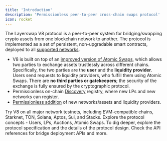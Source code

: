 ```yaml
---
title: 'Introduction'
description: 'Permissionless peer-to-peer cross-chain swaps protocol'
icon: rocket
---
```


The Layerswap V8 protocol is a peer-to-peer system for bridging/swapping crypto assets from one blockchain network to another. The protocol is implemented as a set of persistent, non-upgradable smart contracts, deployed to all [supported networks](/protocol/contracts).

- V8 is built on top of an [improved version of Atomic Swaps](/protocol/atomic-swaps-prehtlc), which allows two parties to exchange assets trustlessly across different chains. Specifically, the two parties are the **user** and the **liquidity provider**. Users send requests to liquidity providers, who fulfill them using Atomic Swaps. There are **no third parties or gatekeepers**; the security of the exchange is fully ensured by the cryptographic protocol.
- Permissionless on-chain [Discovery](/protocol/discovery) registry, where new LPs and new networks can register.
- [Permissionless addition](/protocol/usage-add-new-network) of new networks/assets and liquidity providers.

<CardGroup cols={2}>
  <Card title="Try V8 in Action ->" icon="square-1" href="https://layerswap.io/v8">
    Try V8 on all major network testnets, including EVM-compatible chains, Starknet, TON, Solana, Aptos, Sui, and Stacks.
  </Card>
  <Card title="Protocol Concepts" icon="square-2" href="/protocol/the-protocol">
    Explore the protocol concepts - Users, LPs, Auctions, Atomic Swaps.
  </Card>
  <Card title="Protocol Spec" icon="square-3" href="/protocol-spec">
    To dig deeper, explore the protocol specification and the details of the protocol design.
  </Card>
  <Card title="API Reference" icon="square-4" href="/api-reference">
    Check the API references for bridge deployment APIs and more.
  </Card>
</CardGroup>
